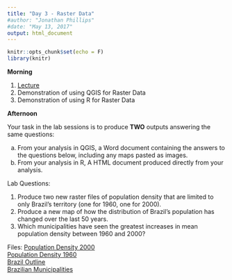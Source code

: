 ```yaml
---
title: "Day 3 - Raster Data"
#author: "Jonathan Phillips"
#date: "May 13, 2017"
output: html_document
---
```


<style>
.column-left{
  float: left;
  width: 50%;
  text-align: left;
}
.column-right{
  float: right;
  width: 50%;
  text-align: right;
}
</style>

```r
knitr::opts_chunk$set(echo = F)
library(knitr)
```

**Morning**

1. [Lecture](https://jonnyphillips.github.io/Intro_Spatial/Day_3/Slides_Day_3_v4.html)
3. Demonstration of using QGIS for Raster Data
4. Demonstration of using R for Raster Data

**Afternoon**

Your task in the lab sessions is to produce **TWO** outputs answering the same questions:

a. From your analysis in QGIS, a Word document containing the answers to the questions below, including any maps pasted as images.
b. From your analysis in R, A HTML document produced directly from your analysis.

Lab Questions: 

1. Produce two new raster files of population density that are limited to only Brazil's territory (one for 1960, one for 2000).   
1. Produce a new map of how the distribution of Brazil’s population has changed over the last 50 years.  
2. Which municipalities have seen the greatest increases in mean population density between 1960 and 2000?   
  
Files:
[Population Density 2000](https://jonnyphillips.github.io/Intro_Spatial/Day_3/Data/lacpopd00.tif/lacpopd00.zip)  
[Population Density 1960](https://jonnyphillips.github.io/Intro_Spatial/Day_3/Data/lacpopd60.tif/lacpopd60.zip)  
[Brazil Outline](https://jonnyphillips.github.io/Intro_Spatial/Day_3/Data/Br_Outline.zip)  
[Brazilian Municipalities](https://jonnyphillips.github.io/Intro_Spatial/Day_3/Data/municipalities.zip)   
